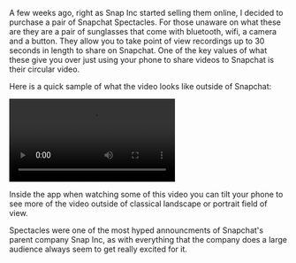 A few weeks ago, right as Snap Inc started selling them online, I decided to purchase a pair
of Snapchat Spectacles. For those unaware on what these are they are a pair of sunglasses
that come with bluetooth, wifi, a camera and a button. They allow you to take point of view
recordings up to 30 seconds in length to share on Snapchat. One of the key values of what these
give you over just using your phone to share videos to Snapchat is their circular video.

Here is a quick sample of what the video looks like outside of Snapchat:

<div class="has-video">
  <video
    src="../../../../../static/vids/specs.mp4"
    controls
    loop
    autoplay
  ></video>
</div>

Inside the app when watching some of this video you can tilt your phone to see more of the video
outside of classical landscape or portrait field of view.

Spectacles were one of the most hyped announcments of Snapchat's parent company Snap Inc, as with
everything that the company does a large audience always seem to get really excited for it.
